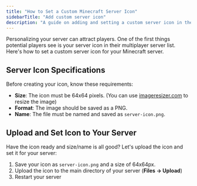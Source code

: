 ---
title: "How to Set a Custom Minecraft Server Icon"
sidebarTitle: "Add custom server icon"
description: "A guide on adding and setting a custom server icon in the Minecraft server list."
---

Personalizing your server can attract players. One of the first things potential players see is your server icon in their multiplayer server list.
Here's how to set a custom server icon for your Minecraft server.

## Server Icon Specifications
Before creating your icon, know these requirements:

- **Size**: The icon must be 64x64 pixels. (You can use [imageresizer.com](https://imageresizer.com/) to resize the image)
- **Format**: The image should be saved as a PNG.
- **Name**: The file must be named and saved as `server-icon.png`.

## Upload and Set Icon to Your Server

Have the icon ready and size/name is all good? Let's upload the icon and set it for your server:

1. Save your icon as `server-icon.png` and a size of 64x64px.
2. Upload the icon to the main directory of your server (**Files -> Upload**)
3. Restart your server